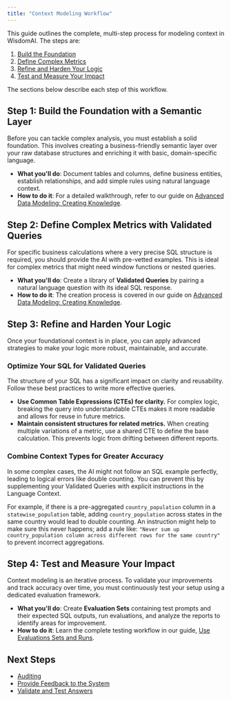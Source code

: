 ```yaml
---
title: "Context Modeling Workflow"
---
```


This guide outlines the complete, multi-step process for modeling context in WisdomAI. The steps are:

1. [Build the Foundation](#step-1%3A-build-the-foundation-with-a-semantic-layer)
2. [Define Complex Metrics](#step-2%3A-define-complex-metrics-with-validated-queries)
3. [Refine and Harden Your Logic](#step-3%3A-refine-and-harden-your-logic)
4. [Test and Measure Your Impact](#step-4%3A-test-and-measure-your-impact)

The sections below describe each step of this workflow.

## Step 1: Build the Foundation with a Semantic Layer

Before you can tackle complex analysis, you must establish a solid foundation. This involves creating a business-friendly semantic layer over your raw database structures and enriching it with basic, domain-specific language.

- **What you'll do**: Document tables and columns, define business entities, establish relationships, and add simple rules using natural language context.
- **How to do it**: For a detailed walkthrough, refer to our guide on [Advanced Data Modeling: Creating Knowledge](/setting-up-wisdom-ai/advanced-data-modeling-creating-knowledge).

## Step 2: Define Complex Metrics with Validated Queries

For specific business calculations where a very precise SQL structure is required, you should provide the AI with pre-vetted examples. This is ideal for complex metrics that might need window functions or nested queries.

- **What you'll do**: Create a library of **Validated Queries** by pairing a natural language question with its ideal SQL response.
- **How to do it**: The creation process is covered in our guide on [Advanced Data Modeling: Creating Knowledge](/setting-up-wisdom-ai/advanced-data-modeling-creating-knowledge).

## Step 3: Refine and Harden Your Logic

Once your foundational context is in place, you can apply advanced strategies to make your logic more robust, maintainable, and accurate.

### Optimize Your SQL for Validated Queries

The structure of your SQL has a significant impact on clarity and reusability. Follow these best practices to write more effective queries.

- **Use Common Table Expressions (CTEs) for clarity.** For complex logic, breaking the query into understandable CTEs makes it more readable and allows for reuse in future metrics.
- **Maintain consistent structures for related metrics.** When creating multiple variations of a metric, use a shared CTE to define the base calculation. This prevents logic from drifting between different reports.

### Combine Context Types for Greater Accuracy

In some complex cases, the AI might not follow an SQL example perfectly, leading to logical errors like double counting. You can prevent this by supplementing your Validated Queries with explicit instructions in the Language Context.

For example, if there is a pre-aggregated `country_population` column in a `statewise_population` table, adding `country_population` across states in the same country would lead to double counting. An instruction might help to make sure this never happens; add a rule like: `"Never sum up country_population column across different rows for the same country"` to prevent incorrect aggregations.

## Step 4: Test and Measure Your Impact

Context modeling is an iterative process. To validate your improvements and track accuracy over time, you must continuously test your setup using a dedicated evaluation framework.

- **What you'll do**: Create **Evaluation Sets** containing test prompts and their expected SQL outputs, run evaluations, and analyze the reports to identify areas for improvement.
- **How to do it**: Learn the complete testing workflow in our guide, [Use Evaluations Sets and Runs](/improve-wisdom-ai-responses/use-evaluations-sets-and-runs).

## Next Steps 

- [Auditing](/improve-wisdom-ai-responses/auditing)
- [Provide Feedback to the System](/setting-up-wisdom-ai/feedback-mechanisms/provide-feedback-to-the-system)
- [Validate and Test Answers](/improve-wisdom-ai-responses/validate-and-test-answers)